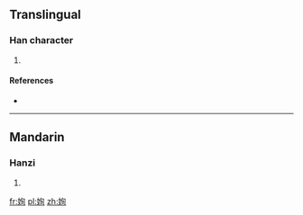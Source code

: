 ==Translingual==

===Han character===
{{Han char|rn=38|rad=女|as=06|sn=9|four=|canj=女心日 (VPA)}}

# {{defn|Han|sort=女06}}

====References====
* {{Han ref|kx=0260.280|dkj=06234|dj=0527.040|hdz=21046.080|uh=59F0|ud=23024}}

----

==Mandarin==

===Hanzi===
{{cmn-hanzi|pin=[[jūn]] ([[jun1]])|wg=chün<sup>1</sup>}}

# {{defn|lang=cmn|sort=女06}}

[[fr:姰]]
[[pl:姰]]
[[zh:姰]]
